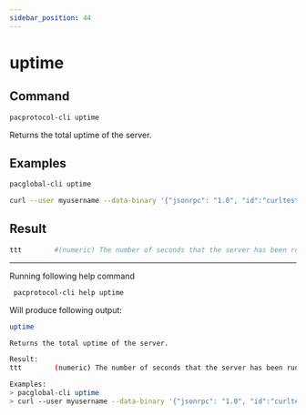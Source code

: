 ```yaml
---
sidebar_position: 44
---
```


# uptime
## Command

```bash
pacprotocol-cli uptime
```

Returns the total uptime of the server.



## Examples
```bash
pacglobal-cli uptime 
```

```bash
curl --user myusername --data-binary '{"jsonrpc": "1.0", "id":"curltest", "method": "uptime", "params": [] }' -H 'content-type: text/plain;' http://127.0.0.1:1111/
```


## Result
```bash
ttt        #(numeric) The number of seconds that the server has been running
```


___

Running following help command
```bash
 pacprotocol-cli help uptime
```
Will produce following output:


```bash
uptime

Returns the total uptime of the server.

Result:
ttt        (numeric) The number of seconds that the server has been running

Examples:
> pacglobal-cli uptime 
> curl --user myusername --data-binary '{"jsonrpc": "1.0", "id":"curltest", "method": "uptime", "params": [] }' -H 'content-type: text/plain;' http://127.0.0.1:1111/

```

